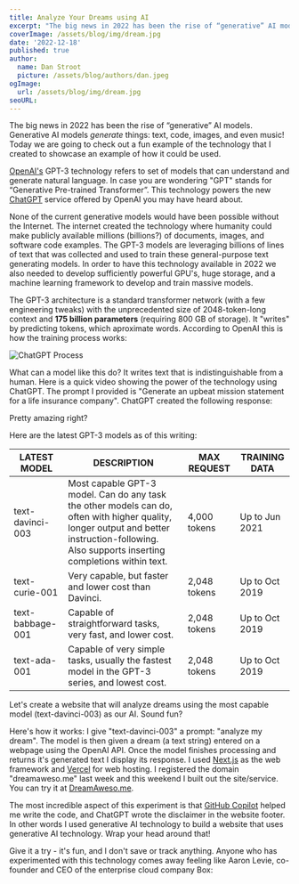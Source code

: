```yaml
---
title: Analyze Your Dreams using AI
excerpt: "The big news in 2022 has been the rise of “generative” AI models. Generative models generate things: text, code, images, and even music! What is a fun example of how we can use a generative AI model? Let's use AI to analyze your dreams!"
coverImage: /assets/blog/img/dream.jpg
date: '2022-12-18'
published: true
author:
  name: Dan Stroot
  picture: /assets/blog/authors/dan.jpeg
ogImage:
  url: /assets/blog/img/dream.jpg
seoURL: 
---
```


The big news in 2022 has been the rise of “generative” AI models. Generative AI models _generate_ things: text, code, images, and even music! Today we are going to check out a fun example of the technology that I created to showcase an example of how it could be used. 

[OpenAI's](https://openai.com/) GPT-3 technology refers to set of models that can understand and generate natural language. In case you are wondering "GPT" stands for “Generative Pre-trained Transformer”. This technology powers the new [ChatGPT](https://chat.openai.com) service offered by OpenAI you may have heard about.

None of the current generative models would have been possible without the Internet. The internet created the technology where humanity could make publicly available millions (billions?) of documents, images, and software code examples. The GPT-3 models are leveraging billions of lines of text that was collected and used to train these general-purpose text generating models. In order to have this technology available in 2022 we also needed to develop sufficiently powerful GPU's, huge storage, and a machine learning framework to develop and train massive models. 

The GPT-3 architecture is a standard transformer network (with a few engineering tweaks) with the unprecedented size of 2048-token-long context and **175 billion parameters** (requiring 800 GB of storage). It "writes" by predicting tokens, which aproximate words. According to OpenAI this is how the training process works:

![ChatGPT Process](/assets/blog/img/ChatGPT_Diagram.svg)

What can a model like this do? It writes text that is indistinguishable from a human. Here is a quick video showing the power of the technology using ChatGPT. The prompt I provided is "Generate an upbeat mission statement for a life insurance company". ChatGPT created the following response:

<YouTube link='https://youtu.be/UnO-c9T5Dag' />

Pretty amazing right? 

Here are the latest GPT-3 models as of this writing:

| LATEST MODEL     | DESCRIPTION                                                                                                                                                                                    | MAX REQUEST  | TRAINING DATA  |
| ---------------- | ---------------------------------------------------------------------------------------------------------------------------------------------------------------------------------------------- | ------------ | -------------- |
| text-davinci-003 | Most capable GPT-3 model. Can do any task the other models can do, often with higher quality, longer output and better instruction-following. Also supports inserting completions within text. | 4,000 tokens | Up to Jun 2021 |
| text-curie-001   | Very capable, but faster and lower cost than Davinci.                                                                                                                                          | 2,048 tokens | Up to Oct 2019 |
| text-babbage-001 | Capable of straightforward tasks, very fast, and lower cost.                                                                                                                                   | 2,048 tokens | Up to Oct 2019 |
| text-ada-001     | Capable of very simple tasks, usually the fastest model in the GPT-3 series, and lowest cost.                                                                                                  | 2,048 tokens | Up to Oct 2019 |

Let's create a website that will analyze dreams using the most capable model (text-davinci-003) as our AI. Sound fun? 

Here's how it works: I give "text-davinci-003" a prompt: "analyze my dream". The model is then given a dream (a text string) entered on a webpage using the OpenAI API. Once the model finishes processing and returns it's generated text I display its response. I used [Next.js](https://nextjs.org/) as the web framework and [Vercel](https://vercel.com/home) for web hosting. I registered the domain "dreamaweso.me" last week and this weekend I built out the site/service. You can try it at [DreamAweso.me](https://www.dreamaweso.me/). 

The most incredible aspect of this experiment is that [GitHub Copilot](https://github.com/features/copilot) helped me write the code, and ChatGPT wrote the disclaimer in the website footer. In other words I used generative AI technology to build a website that uses generative AI technology. Wrap your head around that!

Give it a try - it's fun, and I don't save or track anything. Anyone who has experimented with this technology comes away feeling like Aaron Levie, co-founder and CEO of the enterprise cloud company Box:

<CustomTweet id="1599156293050433536"/>